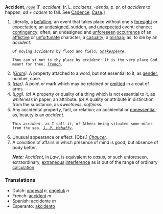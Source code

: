 '''Accident''', ''<code>[[noun (part of speech)|noun]]</code>'' [F. ''accident'', fr. L. ''accidens'', ''-dentis'', p. pr. of ''accidere'' to happen; ''ad'' + ''cadere'' to fall. See [[Cadence]], [[Case]].]

<ol>
<li>Literally, a [[befalling]]; an event that takes place without one's [[foresight]] or expectation; an [[undesigned]], sudden, and [[unexpected]] event; chance; [[contingency]]; often, an undesigned and [[unforeseen]] [[occurrence]] of an [[afflictive]] or [[unfortunate]] character; a [[casualty]]; a [[mishap]]; as, to die by an ''accident''.

<code>Of moving ''accidents'' by flood and field. ''[[Shakespeare (source)|Shakespeare]].''</code>

<code>Thou cam'st not to thy place by ''accident'': It is the very place God meant for thee. ''[[Trench (source)|Trench]].''</code>

<li> ''([[Gram (subject)|Gram]]).'' A property attached to a word, but not essential to it, as [[gender]], number, case.

<li> ''([[Her (subject)|Her]]).'' A point or mark which may be retained or [[omitted]] in a coat of arms.

<li> ''([[Log (subject)|Log]]).'' ''(a)'' A property or quality of a thing which is not essential to it, as ''whiteness'' in paper; an attribute. ''(b)'' A quality or attribute in distinction from the substance, as ''sweetness'', ''softness''.

<li> Any accidental property, fact, or relation; an accidental or [[nonessential]]; as, beauty is an ''accident''.

<code>This ''accident'', as I call it, of Athens being situated some miles from the sea. ''[[J. P. Mahaffy (source)|J. P. Mahaffy]].''</code>

<li> Unusual appearance or effect. [Obs.] ''[[Chaucer (source)|Chaucer]].''

<li> A condition of affairs in which presence of mind is good, but absence of body better.

'''''Note:''''' ''Accident'', in ''Law'', is equivalent to ''casus'', or such unforeseen, extraordinary, [[extraneous]] [[interference]] as is out of the range of ordinary [[calculation]].
</ol>

===Translations===

*Dutch: [[ongeval]] ''n'', [[ongeluk]] ''n''
*French: [[accident]] ''m''
*Spanish: [[accidente]] ''m''
*Esperanto: [[akcidento]]